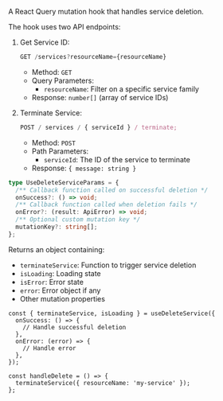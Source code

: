 
<Meta title="Manager React Components/Hooks/useDeleteService" />
<StorybookHeading label="Overview" level={2} />

A React Query mutation hook that handles service deletion.

<StorybookHeading label="Api" level={2} />

The hook uses two API endpoints:

1. Get Service ID:

   ```typescript
   GET /services?resourceName={resourceName}
   ```

   - Method: `GET`
   - Query Parameters:
     - `resourceName`: Filter on a specific service family
   - Response: `number[]` (array of service IDs)

2. Terminate Service:
   ```typescript
   POST / services / { serviceId } / terminate;
   ```
   - Method: `POST`
   - Path Parameters:
     - `serviceId`: The ID of the service to terminate
   - Response: `{ message: string }`

<StorybookHeading label="Parameters" level={2} />

```typescript
type UseDeleteServiceParams = {
  /** Callback function called on successful deletion */
  onSuccess?: () => void;
  /** Callback function called when deletion fails */
  onError?: (result: ApiError) => void;
  /** Optional custom mutation key */
  mutationKey?: string[];
};
```

<StorybookHeading label="Returns" level={2} />

Returns an object containing:

- `terminateService`: Function to trigger service deletion
- `isLoading`: Loading state
- `isError`: Error state
- `error`: Error object if any
- Other mutation properties

<StorybookHeading label="Exemple" level={2} />

```tsx
const { terminateService, isLoading } = useDeleteService({
  onSuccess: () => {
    // Handle successful deletion
  },
  onError: (error) => {
    // Handle error
  },
});

const handleDelete = () => {
  terminateService({ resourceName: 'my-service' });
};
```
